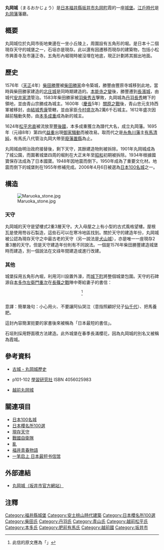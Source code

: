 {{日本城郭概要表|
img = File:Maruoka Castle Keep Tower, Maruoka-cho Sakai 2013.jpg|
img_capt = 丸岡城天守|
img_width =260px|
name = 丸岡城|
pref = 福井縣|
nihongo=丸岡城|
hiragana=まるおかじょう|
romaji=Maruoka-jō|
ar_called = 霞城|
struct = 連郭式[[平山城|平山城]]|
tower_struct = 獨立式望樓型|
builders = 柴田勝豐|
build_y = 1576年|
revamp = 　|
rulers = 本多氏、有馬氏|
reject_y = 1871年|
remains = [[天守|現存天守]]、移築門、石垣|
cultural asset = 重要文化財（天守）
|location = {{Coord|36|9|8.72|N|136|16|19.72|E|scale:30000}} |
}}

'''丸岡城'''（まるおかじょう）是[[日本|日本]][[福井縣|福井縣]][[坂井市|坂井市]][[丸岡町|丸岡町]]霞的一座[[城堡|城堡]]。[[江戶時代|江戶時代]]是[[丸岡藩|丸岡藩]]藩廳。

==概要==
丸岡城位於丸岡市街地東邊在一坐小丘陵上，周圍設有五角形的堀。是日本十二個現存天守的城堡之一，石垣亦是現存。此以還有因遷移而現存的建築物，包括小松市興善寺及市蓮正寺。五角形內堀現時被沒埋在地底，現正計劃將其掘出地面。

==歷史==
1576年（[[天正_(日本)|天正]]4年）[[柴田勝豐|柴田勝豐]]被[[柴田勝家|柴田勝家]]命令築城，勝豐由豐原寺城移到此地，當時與柴田勝家建造的[[北庄城|北庄城]]是同時期建造的。[[本能寺之變|本能寺之變]]後，勝豐遷到[[長濱城|長濱城]]，由城代[[安井家清|安井家清]]管治。1583年柴田勝家被[[羽柴秀吉|羽柴秀吉]]擊敗，丸岡城為[[丹羽長秀|丹羽長秀]]轄下的領地，並由青山宗勝成為城主。1600年（[[慶長|慶長]]5年）[[關原之戰|關原之戰]]後，青山忠元支持西軍被移封，由[[結城秀康|結城秀康]]管轄，並由家臣[[今村盛次|今村盛次]]為2萬6千石城主。1612年盛次因越前騒動失勢，由[[本多成重|本多成重]]成為新的城主。

1624年[[松平忠直|松平忠直]]被流放至[[豐後國|豐後國]]，本多成重獲立為譜代大名，成立丸岡藩。1695年（元祿8年）第四代[[松平益重|益重]]出現[[御家騷動|御家騷動]]而被改易。取而代之是[[糸魚川藩|糸魚川藩]]主[[有馬清純|有馬清純]]，有馬氏八代管治丸岡大帶至[[廢藩置縣|廢藩置縣]]為止。

丸岡城由明治政府接替後，剩下天守，其餘建造物則被拆除。1901年丸岡城成為了城公園，而圍著城堡四周的堀則在大正末年至[[昭和|昭和]]初期被拆除。1934年根據國寶保存法成為了日本國寶。1948年因地震而倒下。1950年成為了重要文化材。地震而倒下的城堡則在1955年修補完成。2006年4月6日被選為[[日本100名城|日本100名城]]之一。

==構造==
[[File:Maruoka_stone.jpg|thumb]]

===天守===
丸岡城的天守是望樓式2重3層天守。大入母屋之上有小型的古式風格望樓。屋根瓦是使用笏谷石製造，這些石可以在寒冷地區找到。關於天守的建造年份，丸岡城被公認為現存天守之中最古老的天守（另一說法是[[犬山城|犬山城]]），亦是唯一一座現存2重3層的天守。但是天守建造年份則有不同說法。一個是1576年柴田勝豐建造城堡時而建造，別一個說法在文祿年間建造或進行改建。

===其他===
城堡採用五角形內堀，利用河川設置外濠，而[[城下町|城下町]]將整個城堡包圍。天守的石碑源自[[本多重次|本多作左衛門重次]]在[[長篠之戰|長篠之戰]]陣中寄給妻子的書信：

{{squoteH|w=75%}}<div style="text-align: center;">'''{{lang|ja|一筆啓上　火の用心　お仙泣かすな　馬肥やせ}}'''<ref>此信的原文應為「{{lang|ja|一筆申す 火の用心 お仙痩さすな 馬肥やせ かしく}}」</ref></div><br />意譯：簡單幾句：小心用火、不要讓阿仙哭泣（意指照顧好兒子[[本多成重|仙千代]]）、把馬養肥。{{squoteF}}

這封內容簡潔扼要的家書後來被稱為「日本最短的書信」。

石垣則採用野面積方法建造。此外城堡在春季長滿櫻花，因為丸岡城的別名又被稱為霞城。

==參考資料==
*[https://web.archive.org/web/20090130033943/http://www4.airnet.ne.jp/kmimu/kasumi/index.html 古城・丸岡城歷史]
*{{lang|ja|図説・日本名城集―決定版}}p101-102 [[學習研究社|學習研究社]] ISBN 4056025983
*[http://www.asahi-net.or.jp/~qb2t-nkns/maruoka.htm 越前丸岡城]{{Wayback|url=http://www.asahi-net.or.jp/~qb2t-nkns/maruoka.htm |date=20191218214608 }}

==關連項目==
{{Commonscat|Maruoka_Castle}}
*[[日本100名城|日本100名城]]
*[[日本櫻名所100選|日本櫻名所100選]]
*[[現存天守|現存天守]]
*[[戰國自衛隊|戰國自衛隊]]
*[[亂|亂]]
*[[福井青春物語|福井青春物語]]
*[[一笔启上_日本最短书信馆|一笔启上 日本最短书信馆]]

==外部連結==
*[https://web.archive.org/web/20090330071851/http://www.city.fukui-sakai.lg.jp/static/00000027/004/00000596.html 丸岡城（坂井市官方網站）]

==注釋==
<references />

{{現存天守}}
{{日本100名城}}
{{DEFAULTSORT:Maruoka-jou}}
[[Category:福井縣城堡|Category:福井縣城堡]]
[[Category:安土桃山時代建築|Category:安土桃山時代建築]]
[[Category:日本櫻名所100選|Category:日本櫻名所100選]]
[[Category:柴田氏|Category:柴田氏]]
[[Category:丹羽氏|Category:丹羽氏]]
[[Category:青山氏|Category:青山氏]]
[[Category:越前松平氏|Category:越前松平氏]]
[[Category:本多氏|Category:本多氏]]
[[Category:肥前有馬氏|Category:肥前有馬氏]]
[[Category:越前國|Category:越前國]]
[[Category:坂井市|Category:坂井市]]